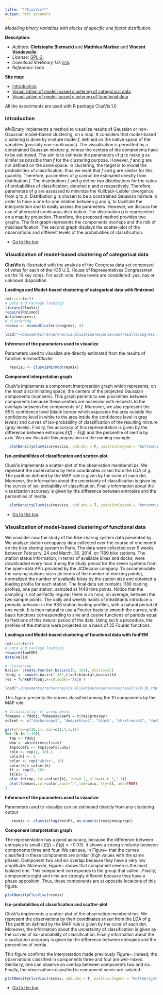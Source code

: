 ```yaml
---
title: '**ClusVis**'
output: html_document
---
```



*Modelling binary variables with blocks of specific one factor distribution.*

**Description:**
  
* *Authors*: **Christophe Biernacki** and **Matthieu Marbac** and **Vincent Vandewalle**.
* *License*: [GPL-2](http://www.gnu.org/licenses/gpl-2.0.html).
* *Download MvBinary 1.0*: [link](https://r-forge.r-project.org/R/?group_id=2273).  
* *Reference*: todo

<a id="top"></a>
**Site map:**  

* <a href="#intro">Introduction</a>.
* <a href="#tutorial1">Visualization of model-based clustering of categorical data</a>.
* <a href="#tutorial2">Visualization of model-based clustering of functional data</a>.


All the experiments are used with R package ClusVis.1.0
<a id="intro"></a>

### Introduction
*MvBinary* implements a method to visualize results of Gaussian or non-Gaussian
model-based clustering, on a map. It considers that model-based clustering is done by mixture
model $f$, defined on the native space of the variables (possibly non-continuous). The
visualization is permitted by a constrained Gaussian mixture $g$, whose the centers
of the components have to be estimated. The aim is to estimate the parameters
of $g$ to make $g$ as similar as possible than $f$ for the clustering purpose. However,
$f$ and $g$ are not defined on the same space. In clustering, the target is to model
the probabilities of classification, thus we want that $f$ and $g$ are similar for this
quantity. Therefore, parameters of $g$ cannot be estimated directly from distribution
$f$. The distributions $f$ and $g$ define two distributions for the ratios of probabilities of classification, denoted $p$ and $q$ respectively. Therefore, parameters of $g$ are assessed to minimize the Kullback-Leibler divergence from $q$ to $p$. Distribution $g$ is chosen to be
a constrained Gaussian mixture in order to have a one-to-one relation between $g$ and
$q$, to facilitate the interpretation and to easily assess the parameters. However, we
discuss the use of alternated continuous distribution. The distribution $g$ is represented
on a map by projection. Therefore, the proposed method
provides two graphs. The first graph represents the components overlaps and the risk
of misclassification. The second graph displays the scatter-plot of the observations
and different levels of the probabilities of classification.

* <a href="#top">Go to the top</a>


<a id="tutorial1"></a>

###  Visualization of model-based clustering of categorical data

**ClusVis** is illustrated with the analysis of the Congress data set \citep{schlimmer1987concept} composed of votes for each of the 435 U.S. House of Representatives Congressmen on the 16 key votes. For each vote, three levels are considered: yea, nay or unknown disposition.




**Loadings and Model-based clustering of categorical data with Rmixmod**
```r
rm(list=ls())
# Data and Package loadings
library(ClusVis)
require(Rmixmod)
data(congress)
# clustering
resmix <- mixmodCluster(congress, 4)
```

```r
load("~/Documents/recherche/visualisation/experiences/resultsCongress.rda")
```



**Inference of the parameters used to visualize**

Parameters used to visualize are directly estimated from the results of function $mixmodCluster$
```r
  resvisu <- clusvisMixmod(resmix)
```

**Component interpretation graph**

ClusVis implements a component interpretation graph which represents, on the most discriminating space, the centers of the projected Gaussian components (numbers). This graph permits to see proximities between components because these centers  are assessed with respects to the overlaps between the components of $f$. Moreover, we also represent the 95$\%$ confidence level (black border which separates the area outside the confidence level in white to the area inside the confidence level in gray levels) and curves of iso-probability of classification of the resulting mixture (gray levels). Finally, the accuracy of this representation is given by the difference between entropies $E(f) - E(\tilde{g})$ and the percentile of inertia by axis. We now illustrate this proposition on the running example.
```r
  plotDensityClusVisu(resvisu, add.obs = F, positionlegend = "bottomright")
```

**Iso-probabilities of classification and scatter-plot**

ClusVis implements  a scatter-plot of the observation memberships. We represent the observations by their coordinates arisen from the LDA of $g$. The partition defined by the MAP rule is given by the color of each dot. Moreover, the information about the uncertainty of classification is given by the curves of iso-probability of classification. Finally information about the visualization accuracy is given by the difference between entropies and the percentiles of inertia.
```r
  plotDensityClusVisu(resvisu, add.obs = T, positionlegend = "bottomright")
```


* <a href="#top">Go to the top</a>


<a id="tutorial2"></a>

###  Visualization of model-based clustering of functional data

We consider now the study of the Bike sharing system data presented by \citet{Bouveyron}.
We analyze station occupancy data collected over the course of one month on the bike sharing system in Paris.
The data were collected over 5 weeks, between February, 24 and March, 30, 2014, on 1189 bike stations.
The station status information, in terms of available bikes and docks, were
downloaded every hour during the study period for the seven systems from the
open-data APIs provided by the JCDecaux company. 
To accommodate the varying stations sizes (in terms of the
number of docking points), \citet{Bouveyron} normalized the number of available bikes by the station size and obtained a loading profile for each station. 
The final data set contains 1189 loading profiles, one per station, sampled at 1448 time points. Notice that the sampling is not perfectly regular; there is an hour, on average, between the two sample points.
The daily and weekly habits of inhabitants introduce a periodic behavior in the
BSS station loading profiles, with a natural period of one week. It is then natural to use a Fourier basis to smooth the curves, with basis functions corresponding to sine and cosine functions of periods equal to fractions of this natural period of the data.
Using such a procedure, the profiles of the stations were projected on a basis
of 25 Fourier functions.




**Loadings and Model-based clustering of functional data with funFEM**
```r
rm(list=ls())
# Data and Package loadings
require(funFEM)
data(velib)

# clustering
basis<- create.fourier.basis(c(0, 181), nbasis=25)
fdobj <- smooth.basis(1:181,t(velib$data),basis)$fd
res = funFEM(fdobj,K=10,model='AkjB')
```

```r
load("~/Documents/recherche/visualisation/experiences/resultsVelib.rda")
```

This figure presents the curves classified among the 10 components by the MAP rule.
```r
# Visualization of group means
fdmeans = fdobj; fdmeans$coefs = t(res$prms$my)
colset <- c("darkorange1", "dodgerblue2", "black", "chartreuse2", "darkorchid2", "gold2", "deeppink2", "deepskyblue1", "firebrick2", "cyan1")

par(mfrow=c(10,1), mar=c(1,4,1,1))
for (k in 1:10){
  tmp <- fdobj
  who <- which(res$cls==k)
  tmp$coefs <- tmp$coefs[,who]
  colo <- rep(1, 10)-1
  colo[k] <- 2
  color <- rep("white", 10)
  color[k]= colset[k]
  lt <- rep(0, 10)
  lt[k]= 1
  plot.fd(tmp, col=colset[k], lwd=0.1, ylim=c(-0.2,1.1))
  plot(fdmeans,col=color,xaxt='n',lwd=colo, lty=lt, add=TRUE)
}
```

**Inference of the parameters used to visualize**

Parameters used to visualize can ve estimated directly from any clustering output
```r
   resmix <- clusvis(log(res$P), as.numeric(res$prms$prop))
```

**Component interpretation graph**

The representation has a good accuracy, because the difference between entropies is small (\emph{i.e.,} $E(f)-E(\tilde{g})=-0.03$). 
It shows a strong similarity between components three and four. 
We can see, in Figure~\ref{fig:velibcurves} that the curves classified in these components are similar (high values with the same phase). 
Component two and six overlap because they have a very low amplitude. 
Moreover, Figure~\ref{fig:centersvelib} shows that component seven is the most isolated one. 
This component corresponds to the group that \citet{Bouveyron} called \emph{empty stations}.
Finally, components eight and nine are strongly different because they have a phase opposition. Thus, these components are at opposite locations of this figure.
```r
plotDensityClusVisu(resmix)
```

**Iso-probabilities of classification and scatter-plot**

ClusVis implements  a scatter-plot of the observation memberships. We represent the observations by their coordinates arisen from the LDA of $g$. The partition defined by the MAP rule is given by the color of each dot. Moreover, the information about the uncertainty of classification is given by the curves of iso-probability of classification. Finally information about the visualization accuracy is given by the difference between entropies and the percentiles of inertia.

This figure confirms the interpretation made previously Figure~\ref{fig:centersvelib}.
Indeed, the observations classified in components three and four are well-mixed.
Similarily, one can observe an overlap between components two and six. 
Finally, the observations classified in component seven are isolated.

```r
plotDensityClusVisu(resmix, add.obs = T, positionlegend = "bottomright")
```


* <a href="#top">Go to the top</a>


